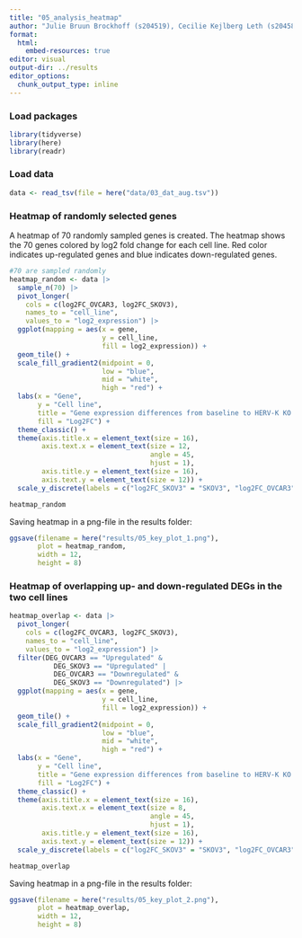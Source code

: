 ```yaml
---
title: "05_analysis_heatmap"
author: "Julie Bruun Brockhoff (s204519), Cecilie Kejlberg Leth (s204584), Amalie Drud Nielsen (s204560), Chrysillis Hellemann Polhaus (s153664), Lise Lotte Eriksen (s154123)"
format: 
  html:
    embed-resources: true
editor: visual
output-dir: ../results
editor_options: 
  chunk_output_type: inline
---
```


### Load packages

```r
library(tidyverse)
library(here)
library(readr)
```

### Load data

```r
data <- read_tsv(file = here("data/03_dat_aug.tsv"))
```

### Heatmap of randomly selected genes

A heatmap of 70 randomly sampled genes is created. The heatmap shows the 70 genes colored by log2 fold change for each cell line. Red color indicates up-regulated genes and blue indicates down-regulated genes.

```r
#70 are sampled randomly
heatmap_random <- data |>
  sample_n(70) |> 
  pivot_longer(
    cols = c(log2FC_OVCAR3, log2FC_SKOV3), 
    names_to = "cell_line", 
    values_to = "log2_expression") |>
  ggplot(mapping = aes(x = gene,
                       y = cell_line,
                       fill = log2_expression)) +
  geom_tile() +
  scale_fill_gradient2(midpoint = 0,
                       low = "blue",
                       mid = "white",
                       high = "red") +
  labs(x = "Gene",
       y = "Cell line",
       title = "Gene expression differences from baseline to HERV-K KO in SKOV3 and OVCAR3 cells",
       fill = "Log2FC") +
  theme_classic() +
  theme(axis.title.x = element_text(size = 16),
        axis.text.x = element_text(size = 12,
                                   angle = 45, 
                                   hjust = 1),
        axis.title.y = element_text(size = 16),
        axis.text.y = element_text(size = 12)) +
  scale_y_discrete(labels = c("log2FC_SKOV3" = "SKOV3", "log2FC_OVCAR3" = "OVCAR3"))

heatmap_random
```

Saving heatmap in a png-file in the results folder:

```r
ggsave(filename = here("results/05_key_plot_1.png"),
       plot = heatmap_random,
       width = 12, 
       height = 8)
```

### Heatmap of overlapping up- and down-regulated DEGs in the two cell lines

```r
heatmap_overlap <- data |>
  pivot_longer(
    cols = c(log2FC_OVCAR3, log2FC_SKOV3), 
    names_to = "cell_line", 
    values_to = "log2_expression") |>
  filter(DEG_OVCAR3 == "Upregulated" &
           DEG_SKOV3 == "Upregulated" |
           DEG_OVCAR3 == "Downregulated" &
           DEG_SKOV3 == "Downregulated") |>
  ggplot(mapping = aes(x = gene,
                       y = cell_line,
                       fill = log2_expression)) +
  geom_tile() +
  scale_fill_gradient2(midpoint = 0,
                       low = "blue",
                       mid = "white",
                       high = "red") +
  labs(x = "Gene",
       y = "Cell line",
       title = "Gene expression differences from baseline to HERV-K KO in SKOV3 and OVCAR3 cells for overlapping DEGs",
       fill = "Log2FC") +
  theme_classic() +
  theme(axis.title.x = element_text(size = 16),
        axis.text.x = element_text(size = 8,
                                   angle = 45, 
                                   hjust = 1),
        axis.title.y = element_text(size = 16),
        axis.text.y = element_text(size = 12)) +
  scale_y_discrete(labels = c("log2FC_SKOV3" = "SKOV3", "log2FC_OVCAR3" = "OVCAR3"))

heatmap_overlap
```

Saving heatmap in a png-file in the results folder:

```r
ggsave(filename = here("results/05_key_plot_2.png"),
       plot = heatmap_overlap,
       width = 12, 
       height = 8)
```
